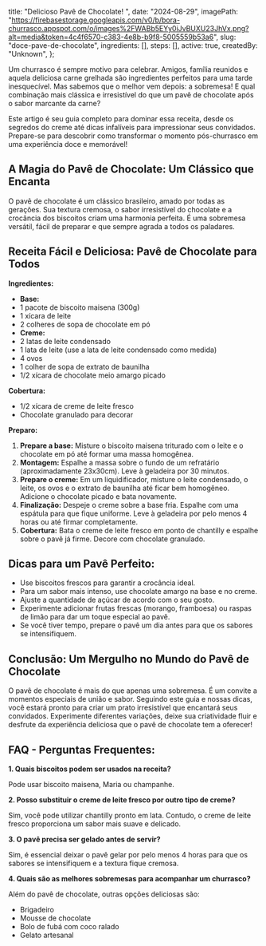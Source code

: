   title: "Delicioso Pavê de Chocolate! ",
  date: "2024-08-29",
  imagePath: "https://firebasestorage.googleapis.com/v0/b/bora-churrasco.appspot.com/o/images%2FWABb5EYy0iJvBUXU23JhVx.png?alt=media&token=4c4f6570-c383-4e8b-b9f8-5005559b53a6",
  slug: "doce-pave-de-chocolate",
  ingredients: [],
  steps: [],
  active: true,
  createdBy: "Unknown",
};

Um churrasco é sempre motivo para celebrar. Amigos, família reunidos e aquela deliciosa carne grelhada são ingredientes perfeitos para uma tarde inesquecível. Mas sabemos que o melhor vem depois: a sobremesa! E qual combinação mais clássica e irresistível do que um pavê de chocolate após o sabor marcante da carne?

Este artigo é seu guia completo para dominar essa receita, desde os segredos do creme até dicas infalíveis para impressionar seus convidados. Prepare-se para descobrir como transformar o momento pós-churrasco em uma experiência doce e memorável!

## A Magia do Pavê de Chocolate: Um Clássico que Encanta

O pavê de chocolate é um clássico brasileiro, amado por todas as gerações. Sua textura cremosa, o sabor irresistível do chocolate e a crocância dos biscoitos criam uma harmonia perfeita. É uma sobremesa versátil, fácil de preparar e que sempre agrada a todos os paladares.

## Receita Fácil e Deliciosa: Pavê de Chocolate para Todos

**Ingredientes:**

* **Base:**
* 1 pacote de biscoito maisena (300g)
* 1 xícara de leite
* 2 colheres de sopa de chocolate em pó
* **Creme:**
* 2 latas de leite condensado
* 1 lata de leite (use a lata de leite condensado como medida)
* 4 ovos
* 1 colher de sopa de extrato de baunilha
* 1/2 xícara de chocolate meio amargo picado

**Cobertura:**

* 1/2 xícara de creme de leite fresco
* Chocolate granulado para decorar

**Preparo:**

1. **Prepare a base:** Misture o biscoito maisena triturado com o leite e o chocolate em pó até formar uma massa homogênea.
2. **Montagem:** Espalhe a massa sobre o fundo de um refratário (aproximadamente 23x30cm). Leve à geladeira por 30 minutos.
3. **Prepare o creme:** Em um liquidificador, misture o leite condensado, o leite, os ovos e o extrato de baunilha até ficar bem homogêneo. Adicione o chocolate picado e bata novamente.
4. **Finalização:** Despeje o creme sobre a base fria. Espalhe com uma espátula para que fique uniforme. Leve à geladeira por pelo menos 4 horas ou até firmar completamente.
5. **Cobertura:** Bata o creme de leite fresco em ponto de chantilly e espalhe sobre o pavê já firme. Decore com chocolate granulado.

## Dicas para um Pavê Perfeito:

* Use biscoitos frescos para garantir a crocância ideal.
* Para um sabor mais intenso, use chocolate amargo na base e no creme.
* Ajuste a quantidade de açúcar de acordo com o seu gosto.
* Experimente adicionar frutas frescas (morango, framboesa) ou raspas de limão para dar um toque especial ao pavê.
* Se você tiver tempo, prepare o pavê um dia antes para que os sabores se intensifiquem.

## Conclusão: Um Mergulho no Mundo do Pavê de Chocolate

O pavê de chocolate é mais do que apenas uma sobremesa. É um convite a momentos especiais de união e sabor. Seguindo este guia e nossas dicas, você estará pronto para criar um prato irresistível que encantará seus convidados. Experimente diferentes variações, deixe sua criatividade fluir e desfrute da experiência deliciosa que o pavê de chocolate tem a oferecer!

## FAQ - Perguntas Frequentes:

**1. Quais biscoitos podem ser usados na receita?**

Pode usar biscoito maisena, Maria ou champanhe.

**2. Posso substituir o creme de leite fresco por outro tipo de creme?**

Sim, você pode utilizar chantilly pronto em lata. Contudo, o creme de leite fresco proporciona um sabor mais suave e delicado.

**3. O pavê precisa ser gelado antes de servir?**

Sim, é essencial deixar o pavê gelar por pelo menos 4 horas para que os sabores se intensifiquem e a textura fique cremosa.

**4. Quais são as melhores sobremesas para acompanhar um churrasco?**

Além do pavê de chocolate, outras opções deliciosas são:

* Brigadeiro
* Mousse de chocolate
* Bolo de fubá com coco ralado
* Gelato artesanal
